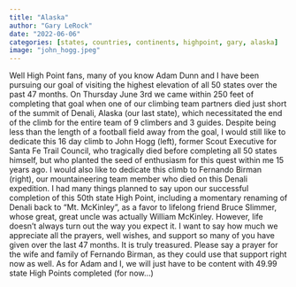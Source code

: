 ```yaml
---
title: "Alaska"
author: "Gary LeRock"
date: "2022-06-06"
categories: [states, countries, continents, highpoint, gary, alaska]
image: "john_hogg.jpeg"
---
```

Well High Point fans, many of you know Adam Dunn and I have  been pursuing our goal of visiting the highest elevation of all 50 states over the past 47 months.  On Thursday June 3rd we came within 250 feet of completing that goal when one of our climbing team partners died just short of the summit of Denali, Alaska (our last state), which necessitated the end of the climb for the entire team of 9 climbers and 3 guides.
Despite being less than the length of a football field away from the goal, I would still like to dedicate this 16 day climb to John Hogg (left), former Scout Executive for Santa Fe Trail Council, who tragically died before completing all 50 states himself, but who planted the seed of enthusiasm for this quest within me 15 years ago.  I would also like to dedicate this climb to Fernando Birman (right), our mountaineering team member who died on this Denali expedition.
I had many things planned to say upon our successful completion of this 50th state High Point, including a momentary renaming of Denali back to "Mt. McKinley", as a favor to lifelong friend Bruce Slimmer, whose great, great uncle was actually William McKinley.  However, life doesn't always turn out the way you expect it.  I want to say how much we appreciate all the prayers, well wishes, and support so many of you have given over the last 47 months.  It is truly treasured.  Please say a prayer for the wife and family of Fernando Birman, as they could use that support right now as well.  As for Adam and I, we will just have to be content with 49.99 state High Points completed (for now...)
